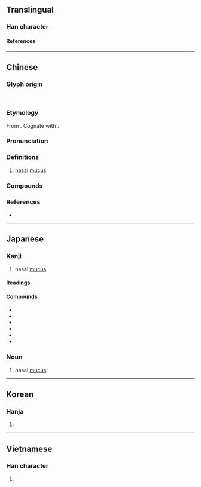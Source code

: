 {{also|涕}}
{{character info}}
==Translingual==

===Han character===
{{Han char|rn=85|rad=水|as=06|sn=9|four=35132|canj=EKN|ids=⿰氵夷}}

====References====
{{Han ref|kx=0620.190|dkj=17387|dj=1017.010|hdz=31605.070|uh=6D1F}}

----

==Chinese==
{{zh-forms}}

===Glyph origin===
{{Han etym}}
{{Han compound|水|alt1=氵|夷|ls=psc|c1=s|c2=p}}.

===Etymology===
From {{inh|zh|sit-pro|*m-t(w)əj ~ m-ti-s||water}}. Cognate with {{och-l|涕}}.

===Pronunciation===
{{zh-pron
|m=tì,yí
|c=tai3,ji4
|mc=y
|oc=y
|ma=
|cat=n
}}

===Definitions===
{{zh-hanzi}}

# {{zh-o}} [[nasal]] [[mucus]]

===Compounds===
{{zh-der|洟涕|涕洟}}

===References===
* {{R:yue:Hanzi}}

----

==Japanese==

===Kanji===
{{ja-kanji|grade=|rs=水06}}

# nasal [[mucus]]

====Readings====
{{ja-readings
|goon=い, たい
|kanon=い, てい
|kun=はな-しる, はな-じる
}}

{{wikipedia|lang=ja}}

====Compounds====
{{der-top|Compounds}}
* {{ja-r|青洟|あおばな|gloss=green snot hanging from a child's nose}}
* {{ja-r|涕洟|てい.い}}
* {{ja-r|洟垂|はなたれ}}
* {{ja-r|洟垂れ小僧|はなたれ こぞう}}
* {{ja-r|洟提灯|はなぢょうちん}}
* {{ja-r|水洟|みずばな|gloss=runny nose}}
{{der-bottom}}

===Noun===
{{ja-noun|はな}}

# nasal [[mucus]]

----

==Korean==

===Hanja===
{{ko-hanja|이}}

# {{rfdef|ko|sort=水06}}

----

==Vietnamese==

===Han character===
{{vi-readings|rs=水06|reading=dề}}

# {{rfdef|vi|sort=水06}}